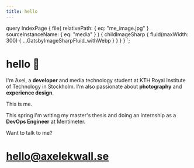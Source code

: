 ```yaml
---
title: hello
---
```



  query IndexPage {
    file(
      relativePath: { eq: "me_image.jpg" }
      sourceInstanceName: { eq: "media" }
    ) {
      childImageSharp {
        fluid(maxWidth: 300) {
          ...GatsbyImageSharpFluid_withWebp
        }
      }
    }
  }
`;

# hello 👋

I'm Axel, a **developer** and media technology student at KTH Royal Institute of Technology in Stockholm. I'm also passionate about **photography** and **experience design**.

<ProfileCard img={props.data.file.childImageSharp.fluid}>
  This is me.
</ProfileCard>

This spring I'm writing my master's thesis and doing an internship as a **DevOps Engineer** at Mentimeter.

Want to talk to me?

# hello@axelekwall.se
